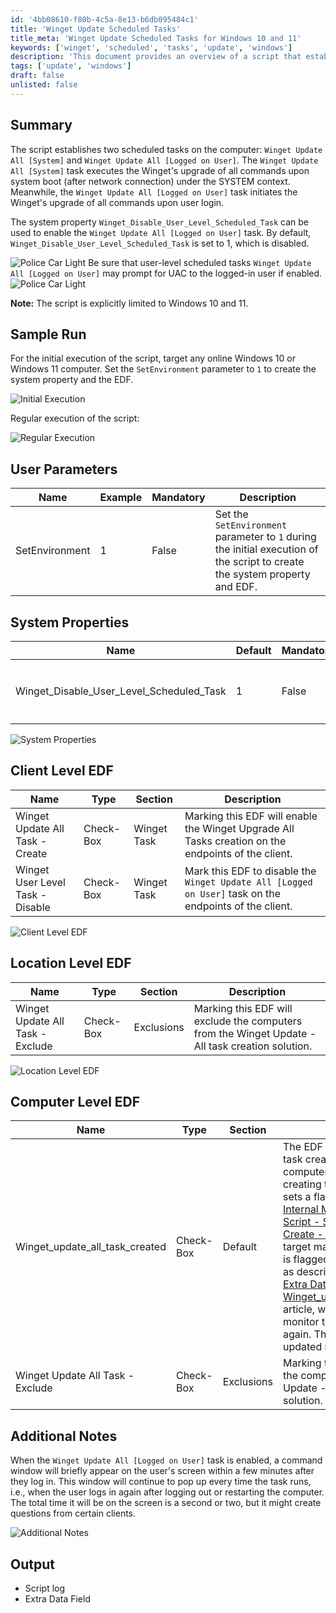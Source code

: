 ```yaml
---
id: '4bb08610-f80b-4c5a-8e13-b6db095484c1'
title: 'Winget Update Scheduled Tasks'
title_meta: 'Winget Update Scheduled Tasks for Windows 10 and 11'
keywords: ['winget', 'scheduled', 'tasks', 'update', 'windows']
description: 'This document provides an overview of a script that establishes scheduled tasks for Winget updates on Windows 10 and 11. It details the parameters, system properties, and the behavior of user-level scheduled tasks, including how to enable and configure them.'
tags: ['update', 'windows']
draft: false
unlisted: false
---
```

## Summary

The script establishes two scheduled tasks on the computer: `Winget Update All [System]` and `Winget Update All [Logged on User]`. The `Winget Update All [System]` task executes the Winget's upgrade of all commands upon system boot (after network connection) under the SYSTEM context. Meanwhile, the `Winget Update All [Logged on User]` task initiates the Winget's upgrade of all commands upon user login.

The system property `Winget_Disable_User_Level_Scheduled_Task` can be used to enable the `Winget Update All [Logged on User]` task. By default, `Winget_Disable_User_Level_Scheduled_Task` is set to 1, which is disabled.

![Police Car Light](https://c.tenor.com/8vSJsVW-1pQAAAAj/police-car-light-joypixels.gif) Be sure that user-level scheduled tasks `Winget Update All [Logged on User]` may prompt for UAC to the logged-in user if enabled. ![Police Car Light](https://c.tenor.com/8vSJsVW-1pQAAAAj/police-car-light-joypixels.gif)

**Note:** The script is explicitly limited to Windows 10 and 11.

## Sample Run

For the initial execution of the script, target any online Windows 10 or Windows 11 computer. Set the `SetEnvironment` parameter to `1` to create the system property and the EDF.

![Initial Execution](../../../static/img/Scheduled-Task---Create---Winget-Update-All-Autofix/image_1.png)

Regular execution of the script:

![Regular Execution](../../../static/img/Scheduled-Task---Create---Winget-Update-All-Autofix/image_2.png)

## User Parameters

| Name                | Example | Mandatory | Description                                                                                     |
|---------------------|---------|-----------|-------------------------------------------------------------------------------------------------|
| SetEnvironment       | 1       | False     | Set the `SetEnvironment` parameter to `1` during the initial execution of the script to create the system property and EDF. |

## System Properties

| Name                                          | Default | Mandatory | Description                                                                                                           |
|-----------------------------------------------|---------|-----------|-----------------------------------------------------------------------------------------------------------------------|
| Winget_Disable_User_Level_Scheduled_Task     | 1       | False     | Set the `Winget_Disable_User_Level_Scheduled_Task` System Property to `0` to enable the `Winget Update All [Logged on User]` task on the endpoints. |

![System Properties](../../../static/img/Scheduled-Task---Create---Winget-Update-All-Autofix/image_3.png)

## Client Level EDF

| Name                               | Type      | Section     | Description                                                                                          |
|------------------------------------|-----------|-------------|------------------------------------------------------------------------------------------------------|
| Winget Update All Task - Create    | Check-Box | Winget Task | Marking this EDF will enable the Winget Upgrade All Tasks creation on the endpoints of the client.   |
| Winget User Level Task - Disable    | Check-Box | Winget Task | Mark this EDF to disable the `Winget Update All [Logged on User]` task on the endpoints of the client. |

![Client Level EDF](../../../static/img/Scheduled-Task---Create---Winget-Update-All-Autofix/image_4.png)

## Location Level EDF

| Name                               | Type      | Section     | Description                                                                                          |
|------------------------------------|-----------|-------------|------------------------------------------------------------------------------------------------------|
| Winget Update All Task - Exclude    | Check-Box | Exclusions  | Marking this EDF will exclude the computers from the Winget Update - All task creation solution.     |

![Location Level EDF](../../../static/img/Scheduled-Task---Create---Winget-Update-All-Autofix/image_5.png)

## Computer Level EDF

| Name                               | Type      | Section     | Description                                                                                          |
|------------------------------------|-----------|-------------|------------------------------------------------------------------------------------------------------|
| Winget_update_all_task_created     | Check-Box | Default     | The EDF tracks the success of task creation on each computer. After successfully creating the tasks, the script sets a flag in this EDF. The [Internal Monitor - Execute Script - Scheduled Task - Create - Winget Update](https://proval.itglue.com/DOC-5078775-14825214) will not target machines where this EDF is flagged. Resetting this EDF, as described in the [Reset - Extra Data Field - Winget_update_all_task_created](https://proval.itglue.com/DOC-5078775-14825940) article, will prompt the internal monitor to execute the script again. This EDF should not be updated manually. |
| Winget Update All Task - Exclude    | Check-Box | Exclusions  | Marking this EDF will exclude the computer from the Winget Update - All task creation solution.     |

## Additional Notes

When the `Winget Update All [Logged on User]` task is enabled, a command window will briefly appear on the user's screen within a few minutes after they log in. This window will continue to pop up every time the task runs, i.e., when the user logs in again after logging out or restarting the computer. The total time it will be on the screen is a second or two, but it might create questions from certain clients.

![Additional Notes](../../../static/img/Scheduled-Task---Create---Winget-Update-All-Autofix/image_6.png)

## Output

- Script log
- Extra Data Field












